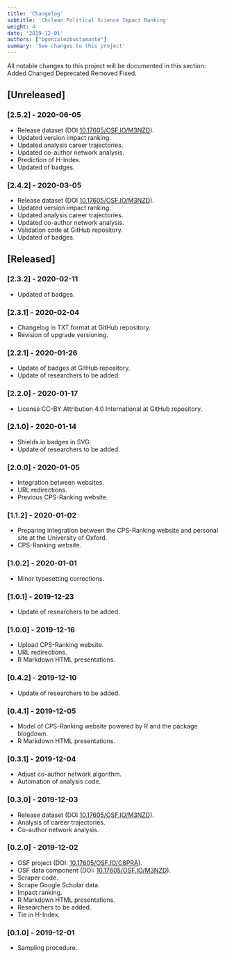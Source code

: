 ```yaml
---
title: 'Changelog'
subtitle: 'Chilean Political Science Impact Ranking'
weight: 4
date: '2019-12-01'
authors: ["bgonzalezbustamante"]
summary: 'See changes to this project'
---
```


All notable changes to this project will be documented in this section: <i class="fas fa-plus-circle"></i> Added <i class="fas fa-exchange-alt"></i> Changed <i class="fas fa-minus-circle"></i> Deprecated <i class="fas fa-trash-alt"></i> Removed <i class="fas fa-wrench"></i> Fixed.

## [Unreleased]

### [2.5.2] - 2020-06-05
- <i class="fas fa-plus-circle"></i> Release dataset (DOI [10.17605/OSF.IO/M3NZD](http://doi.org/10.17605/OSF.IO/M3NZD)).
- <i class="fas fa-plus-circle"></i> Updated version impact ranking.
- <i class="fas fa-plus-circle"></i> Updated analysis career trajectories.
- <i class="fas fa-plus-circle"></i> Updated co-author network analysis.
- <i class="fas fa-plus-circle"></i> Prediction of H-Index.
- <i class="fas fa-exchange-alt"></i> Updated of badges.

### [2.4.2] - 2020-03-05
- <i class="fas fa-plus-circle"></i> Release dataset (DOI [10.17605/OSF.IO/M3NZD](http://doi.org/10.17605/OSF.IO/M3NZD)).
- <i class="fas fa-plus-circle"></i> Updated version impact ranking.
- <i class="fas fa-plus-circle"></i> Updated analysis career trajectories.
- <i class="fas fa-plus-circle"></i> Updated co-author network analysis.
- <i class="fas fa-plus-circle"></i> Validation code at GitHub repository.
- <i class="fas fa-exchange-alt"></i> Updated of badges.

## [Released]

### [2.3.2] - 2020-02-11
- <i class="fas fa-exchange-alt"></i> Updated of badges.

### [2.3.1] - 2020-02-04
- <i class="fas fa-plus-circle"></i> Changelog in TXT format at GitHub repository.
- <i class="fas fa-exchange-alt"></i> Revision of upgrade versioning.

### [2.2.1] - 2020-01-26
- <i class="fas fa-exchange-alt"></i> Update of badges at GitHub repository.
- <i class="fas fa-exchange-alt"></i> Update of researchers to be added.

### [2.2.0] - 2020-01-17
- <i class="fas fa-plus-circle"></i> License CC-BY Attribution 4.0 International at GitHub repository.

### [2.1.0] - 2020-01-14
- <i class="fas fa-plus-circle"></i> Shields.io badges in SVG.
- <i class="fas fa-exchange-alt"></i> Update of researchers to be added.

### [2.0.0] - 2020-01-05
- <i class="fas fa-plus-circle"></i> Integration between websites.
- <i class="fas fa-exchange-alt"></i> URL redirections.
- <i class="fas fa-trash-alt"></i> Previous CPS-Ranking website.

### [1.1.2] - 2020-01-02
- <i class="fas fa-plus-circle"></i> Preparing integration between the CPS-Ranking website and personal site at the University of Oxford.
- <i class="fas fa-minus-circle"></i> CPS-Ranking website.

### [1.0.2] - 2020-01-01
- <i class="fas fa-exchange-alt"></i> Minor typesetting corrections.

### [1.0.1] - 2019-12-23
- <i class="fas fa-exchange-alt"></i> Update of researchers to be added.

### [1.0.0] - 2019-12-16
- <i class="fas fa-plus-circle"></i> Upload CPS-Ranking website.
- <i class="fas fa-exchange-alt"></i> URL redirections.
- <i class="fas fa-trash-alt"></i> R Markdown HTML presentations.

### [0.4.2] - 2019-12-10
- <i class="fas fa-exchange-alt"></i> Update of researchers to be added.

### [0.4.1] - 2019-12-05
- <i class="fas fa-plus-circle"></i> Model of CPS-Ranking website powered by R and the package blogdown.
- <i class="fas fa-minus-circle"></i> R Markdown HTML presentations.

### [0.3.1] - 2019-12-04
- <i class="fas fa-exchange-alt"></i> Adjust co-author network algorithm.
- <i class="fas fa-exchange-alt"></i> Automation of analysis code.

### [0.3.0] - 2019-12-03
- <i class="fas fa-plus-circle"></i> Release dataset (DOI [10.17605/OSF.IO/M3NZD](http://doi.org/10.17605/OSF.IO/M3NZD)).
- <i class="fas fa-plus-circle"></i> Analysis of career trajectories.
- <i class="fas fa-plus-circle"></i> Co-author network analysis.

### [0.2.0] - 2019-12-02
- <i class="fas fa-plus-circle"></i> OSF project (DOI: [10.17605/OSF.IO/C8PRA](http://doi.org/10.17605/OSF.IO/C8PRA)).
- <i class="fas fa-plus-circle"></i> OSF data component (DOI: [10.17605/OSF.IO/M3NZD](http://doi.org/10.17605/OSF.IO/M3NZD)).
- <i class="fas fa-plus-circle"></i> Scraper code.
- <i class="fas fa-plus-circle"></i> Scrape Google Scholar data.
- <i class="fas fa-plus-circle"></i> Impact ranking.
- <i class="fas fa-plus-circle"></i> R Markdown HTML presentations.
- <i class="fas fa-plus-circle"></i> Researchers to be added.
- <i class="fas fa-wrench"></i> Tie in H-Index.

### [0.1.0] - 2019-12-01
- <i class="fas fa-plus-circle"></i> Sampling procedure.
